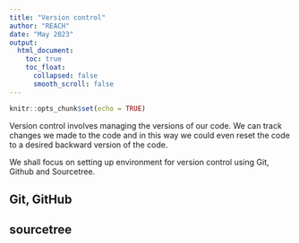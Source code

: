 ```yaml
---
title: "Version control"
author: "REACH"
date: "May 2023"
output:
  html_document:
    toc: true
    toc_float:
      collapsed: false
      smooth_scroll: false
---
```


```r
knitr::opts_chunk$set(echo = TRUE)
```

Version control involves managing the versions of our code. We can track changes 
we made to the code and in this way we could even reset the code to a desired backward version of the code. 


We shall focus on setting up environment for version control using Git, Github and Sourcetree.

## Git, GitHub



## sourcetree

